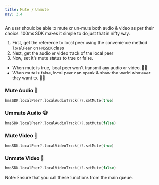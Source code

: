 ---
title: Mute / Unmute
nav: 3.4
---

An user should be able to mute or un-mute both audio & video as per their choice. 100ms SDK makes it simple to do just that in nifty way.

1. First, get the reference to local peer using the convenience method `localPeer` on `HMSSDK` class
2. Next, get the audio or video track of the local peer
3. Now, set it's mute status to true or false.

-   When mute is true, local peer won't transmit any audio or video. 🤫🤐
-   When mute is false, local peer can speak & show the world whatever they want to. 🕺💃

### Mute Audio 🙊

```swift
hmsSDK.localPeer?.localAudioTrack()?.setMute(true)
```

### Ummute Audio 🐵

```swift
hmsSDK.localPeer?.localAudioTrack()?.setMute(false)
```

### Mute Video 🙈

```swift
hmsSDK.localPeer?.localVideoTrack()?.setMute(true)
```

### Unmute Video 🐒

```swift
hmsSDK.localPeer?.localVideoTrack()?.setMute(false)
```

Note: Ensure that you call these functions from the main queue.
